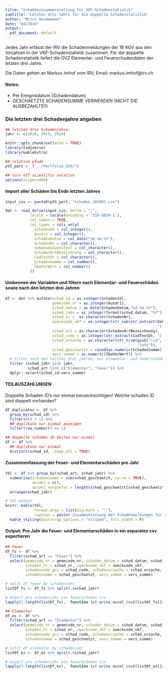 ```yaml
---
title: "Schadenzusammenstellung für VKF-Schadenstatistik"
subtitle: "Letzten drei Jahre für die doppelte Schadenstatistik"
author: "Mirco Heidemann"
date: "04/2019"
output:
  pdf_document: default
---
```


Jedes Jahr erfasst der IRV die Schadenmeldungen der 18 KGV aus den Vorjahren in
der VKF-Schadenstatistik zusammen. Für die doppelte Schadenstatistik liefert die GVZ Elementar- und Feuerschadendaten der letzten drei Jahre.

Die Daten gehen an Markus Imhof vom IRV, Email: markus.imhof@irv.ch

#### Notes:
- Per Ereignisdatum (Schadendatum)
- GESCHAETZTE SCHADENSUMME VERWENDEN (NICHT DIE AUSBEZAHLTE!!)

### Die letzten drei Schadenjahre angeben
```r
## letzten drei Schadenjahre:
jahr <- c(2018, 2019, 2020)
```

```r
knitr::opts_chunk$set(echo = TRUE)
library(tidyverse)
library(kableExtra)

## relative pfade
pth_port <- ("../Portfolio_GVZ/")

## turn off scientific notation
options(scipen=999)
```

#### Import aller Schäden bis Ende letzten Jahres
```r
input_csv <- paste0(pth_port, "schaden_201901.csv")

dat <- read_delim(input_csv, delim = ";",
           locale = locale(encoding = 'ISO-8859-1'),
           col_names = TRUE,
           col_types = cols_only(
             SchadenId = col_integer(),
             Ausdr1 = col_integer(),
             SchadenDatum = col_date("%d.%m.%Y"),
             SchadenNr = col_character(),
             GebaeudeZweckText = col_character(),
             SchadenArtBezeichnung = col_character(),
             CodTextDt = col_character(),
             SchadenSumme = col_number(),
             SbwVerWert = col_number()
           ))
```

#### Umbennen der Variablen und filtern nach Elementar- und Feuerschäden sowie nach den letzten drei Jahren
```r
df <- dat %>% mutate(schad_id = as.integer(SchadenId),
                     gemeinde_nr = as.integer(Ausdr1),
                     schad_datum = as.Date(SchadenDatum,"%d.%m.%Y"),
                     schad_jahr = as.integer(format(schad_datum, "%Y")),
                     schad_nr =  as.character(SchadenNr),
                     zweckcode_vkf = as.integer(str_sub(str_extract(GebaeudeZweckText,
                                                                    "[[:digit:]]+"), 1, 2)),
                     schad_art = as.character(SchadenArtBezeichnung),
                     schad_code = as.integer(str_extract(CodTextDt, "[[:digit:]]+")),
                     schad_ursache = as.character(str_trim(gsub("\\d", "", CodTextDt),
                                                           "left")),
                     schad_geschaetzt = round(as.numeric(SchadenSumme)),
                     vers_summe = as.numeric(SbwVerWert)) %>% 
  # filter nach den letzten drei jahren, nur elementar- und feuerschäden
  filter (schad_jahr %in% jahr,
          schad_art %in% c("Elementar", "Feuer")) %>%
  dplyr::select(schad_id:vers_summe)
```

#### TEILAUSZAHLUNGEN
Doppelte Schaden ID's nur einmal beruecksichtigen!
Welche schaden ID sind doppelt vorhanden?

```r
df_duplicates <- df %>%
  group_by(schad_id) %>%
  filter(n() > 1) %>%
  ## duplikate nur einmal anzeigen
  filter(row_number() == 1)

## doppelte schaden ID Zeilen nur einmal
df <- df %>%
  ## duplikate nur einmal
  distinct(schad_id, .keep_all = TRUE)
```

#### Zusammenfassung der Feuer- und Elementarschäden pro Jahr
```r
tbl <- df %>% group_by(schad_art, schad_jahr) %>%
  summarise(schadensumme = sum(schad_geschaetzt, na.rm = TRUE),
            anzahl = n(),
            anzahl_verguetet = length(schad_geschaetzt[schad_geschaetzt > 0])) %>% 
  arrange(schad_jahr)

# tbl output
knitr::kable(tbl,
             format.args = list(big.mark = "'"),
             caption = paste('Zusammenfassung der Schadenmeldungen für', min(jahr), "bis", max(jahr)))%>%
  kable_styling(bootstrap_options = "striped", full_width = F)
```

#### Output: Pro Jahr die Feuer- und Elementarschäden in ein separates csv exportieren
```r
## Feuer
df_fs <- df %>% 
  filter(schad_art == "Feuer") %>% 
  select(gemeinde_nr = gemeinde_nr, schaden_datum = schad_datum, schad_jahr,
         schaden_nr = schad_nr, zweckcode_vkf = zweckcode_vkf,
         schadencode_gvz = schad_code, schadenursache = schad_ursache,
         schadensumme = schad_geschaetzt, vers_summe = vers_summe)

# split df feuer by schadenjahr
listDf_fs <- df_fs %>% split(.$schad_jahr)

# export pro schadenjahr ein feuerschaden csv
lapply(1:length(listDf_fs),  function (x) write_excel_csv2(listDf_fs[[x]], path = paste('tbl_feuerschaden_gvz_', names (listDf_fs[x]),'.csv', sep="")))

## Elementar
df_es <- df %>%
  filter(schad_art == "Elementar") %>%
  select(gemeinde_nr = gemeinde_nr, schaden_datum = schad_datum, schad_jahr,
         schaden_nr = schad_nr, zweckcode_vkf = zweckcode_vkf,
         schadencode_gvz = schad_code, schadenursache = schad_ursache,
         schadensumme = schad_geschaetzt, vers_summe = vers_summe)

# split df elementar by schadenjahr
listDf_es <- df_es %>% split(.$schad_jahr)

# export pro schadenjahr ein feuerschaden csv
lapply(1:length(listDf_es),  function (x) write_excel_csv2(listDf_es[[x]], path = paste('tbl_elementarschaden_gvz_', names (listDf_es[x]),'.csv', sep="")))
```

